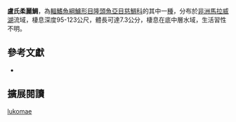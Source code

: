 {{Speciesbox
| name = 盧氏柔麗鯛
| status = NE
| status_system = IUCN3.1
| image = 
| image_width = 260px
| image_caption = 
| genus = Placidochromis
| species = lukomae
| authority = [[Hanssens|Hanssens]], 2004
| synonyms = 
}}
'''盧氏柔麗鯛'''，為[[輻鰭魚綱|輻鰭魚綱]][[鱸形目|鱸形目]][[隆頭魚亞目|隆頭魚亞目]][[慈鯛科|慈鯛科]]的其中一[[種|種]]，分布於[[非洲|非洲]][[馬拉威湖|馬拉威湖]]流域，棲息深度95-123公尺，體長可達7.3公分，棲息在底中層水域，生活習性不明。

== 參考文獻 ==
*{{FishBase_species|genus=Placidochromis|species=lukomae|year=2013|month=4}}

== 擴展閱讀 ==
{{refbegin}}
{{wikispecies-inline|Placidochromis lukomae|盧氏柔麗鯛}}
{{refend}}
{{Taxonbar|from=Q5511880}}

[[Category:柔麗鯛屬|lukomae]]


{{鱸形目小作品}}